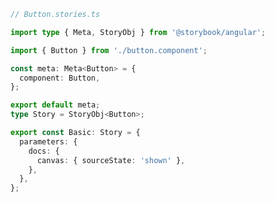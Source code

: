 ```ts
// Button.stories.ts

import type { Meta, StoryObj } from '@storybook/angular';

import { Button } from './button.component';

const meta: Meta<Button> = {
  component: Button,
};

export default meta;
type Story = StoryObj<Button>;

export const Basic: Story = {
  parameters: {
    docs: {
      canvas: { sourceState: 'shown' },
    },
  },
};
```
